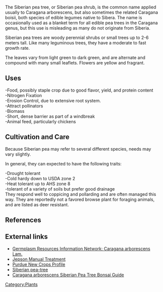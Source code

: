 {{En-WP attribution notice|Caragana arborescens}}

The Siberian pea tree, or Siberian pea shrub, is the common name applied usually to Caragana arborescens, but also sometimes the related Caragana boisii, both species of edible legumes native to Sibera. The name is occasionally used as a blanket term for all edible pea trees in the Caragana genus, but this use is misleading as many do not originate from Siberia.

Siberian pea trees are woody perennial shrubs or small trees up to 2-6 meters tall. Like many leguminous trees, they have a moderate to fast growth rate.

The leaves vary from light green to dark green, and are alternate and compound with many small leaflets. Flowers are yellow and fragrant.

== Uses ==

-Food, possibly staple crop due to good flavor, yield, and protein content<br>
-Nitrogen Fixation<br>
-Erosion Control, due to extensive root system.<br>
-Attract pollinators<br>
-Biomass<br>
-Short, dense barrier as part of a windbreak<br>
-Animal feed, particularly chickens<br>


== Cultivation and Care ==
Because Siberian pea may refer to several different species, needs may vary slightly.

In general, they can expected to have the following traits:

-Drought tolerant<br>
-Cold hardy down to USDA zone 2<br>
-Heat tolerant up to AHS zone 8<br>
-tolerant of a variety of soils but prefer good drainage<br>

They respond well to coppicing and pollarding and are often managed this way.
They are reportedly not a favored browse plant for foraging animals, and are listed as deer resistant.

== References ==

== External links ==
*[http://www.ars-grin.gov/cgi-bin/npgs/html/splist.pl?2061 Germplasm Resources Information Network: Caragana arborescens Lam.]
*[http://ucjeps.berkeley.edu/cgi-bin/get_JM_treatment.pl?3691,3885,3886 Jepson Manual Treatment]
*[http://www.hort.purdue.edu/newcrop/duke_energy/Caragana_arborescens.html Purdue New Crops Profile]
*[http://www.pfaf.org/user/Plant.aspx?LatinName=Caragana+boisii Siberian pea-tree]
*[http://www.makebonsai.com/guide/bonsailink.asp?quicklink=5019&name=Caragana_arborescens Caragana arborescens Siberian Pea Tree Bonsai Guide]

[[Category:Plants]]